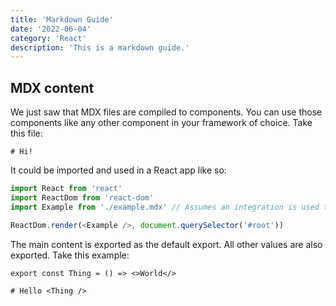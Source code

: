 ```yaml
---
title: 'Markdown Guide'
date: '2022-06-04'
category: 'React'
description: 'This is a markdown guide.'
---
```


## MDX content

We just saw that MDX files are compiled to components.
You can use those components like any other component in your framework of
choice.
Take this file:

```mdx path="example.mdx"
# Hi!
```

It could be imported and used in a React app like so:

```js path="example.js"
import React from 'react'
import ReactDom from 'react-dom'
import Example from './example.mdx' // Assumes an integration is used to compile MDX -> JS.

ReactDom.render(<Example />, document.querySelector('#root'))
```

The main content is exported as the default export.
All other values are also exported.
Take this example:

```mdx path="example.mdx"
export const Thing = () => <>World</>

# Hello <Thing />
```
